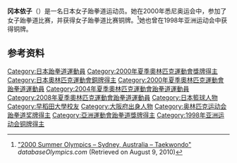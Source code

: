 {{MedalTableTop}}
{{MedalCountry | {{JPN}} }}
{{MedalSport |女子[[跆拳道|跆拳道]]}}
{{MedalCompetition|[[奥林匹克运动会|奥林匹克运动会]]}}
{{MedalBronze| [[2000年夏季奥林匹克运动会|2000年 雪梨]] | [[2000年夏季奥林匹克运动会跆拳道比赛|67 kg]] }}
{{MedalCompetition|[[亚洲运动会|亚洲运动会]]}}
{{MedalBronze| [[1998年亚洲运动会|1998年 曼谷]] |輕量級}}
{{MedalCompetition|[[亞洲跆拳道錦標賽|亞洲跆拳道錦標賽]]}}
{{MedalSilver|[[1994年亞洲跆拳道錦標賽|1994年 馬尼拉]]|中量級}}
{{MedalSilver|[[1996年亞洲跆拳道錦標賽|1996年 墨爾本]]|中量級}}
{{MedalBronze|[[1998年亞洲跆拳道錦標賽|1998年 胡志明市]]|中量級}}
{{MedalBronze|{{tsl|en|2006 Asian Taekwondo Championships|2006年亞洲跆拳道錦標賽|2006年 曼谷}}|中量級}}
{{MedalBottom}}

'''冈本依子'''（{{bd|1971年|9月6日||}}）是一名日本女子跆拳道运动员。她在2000年悉尼奥运会中，参加了女子跆拳道比赛，并获得女子跆拳道比赛铜牌。<ref name=db-ol-TKD2000>[http://www.databaseolympics.com/games/gamessport.htm?g=25&sp=TKD "2000 Summer Olympics – Sydney, Australia – Taekwondo"] {{Wayback|url=http://www.databaseolympics.com/games/gamessport.htm?g=25&sp=TKD |date=20080823081100 }} ''databaseOlympics.com'' (Retrieved on August 9, 2010)</ref>她也曾在1998年亚洲运动会中获得铜牌。

==参考资料==
{{reflist}}

{{DEFAULTSORT:Okamoto Yoriko}}
[[Category:日本跆拳道運動員|Category:日本跆拳道運動員]]
[[Category:2000年夏季奧林匹克運動會獎牌得主|Category:2000年夏季奧林匹克運動會獎牌得主]]
[[Category:日本奧林匹克運動會銅牌得主|Category:日本奧林匹克運動會銅牌得主]]
[[Category:2000年夏季奧林匹克運動會跆拳道運動員|Category:2000年夏季奧林匹克運動會跆拳道運動員]]
[[Category:2004年夏季奧林匹克運動會跆拳道運動員|Category:2004年夏季奧林匹克運動會跆拳道運動員]]
[[Category:2008年夏季奧林匹克運動會跆拳道運動員|Category:2008年夏季奧林匹克運動會跆拳道運動員]]
[[Category:日本籃球人物|Category:日本籃球人物]]
[[Category:早稻田大學校友|Category:早稻田大學校友]]
[[Category:大阪府出身人物|Category:大阪府出身人物]]
[[Category:奥林匹克运动会跆拳道奖牌得主|Category:奥林匹克运动会跆拳道奖牌得主]]
[[Category:亞洲運動會跆拳道獎牌得主|Category:亞洲運動會跆拳道獎牌得主]]
[[Category:1998年亚洲运动会铜牌得主|Category:1998年亚洲运动会铜牌得主]]